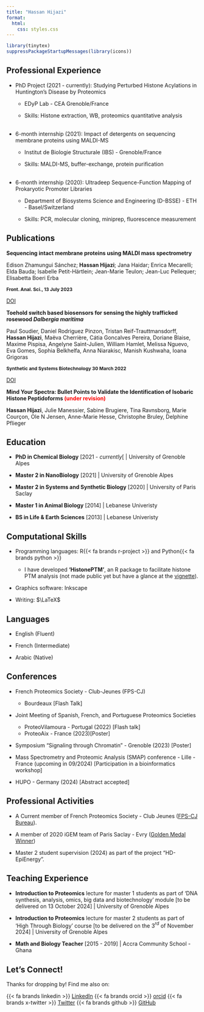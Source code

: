 ```yaml
---
title: "Hassan Hijazi"
format:
  html:
    css: styles.css
---
```


```r
library(tinytex)
suppressPackageStartupMessages(library(icons))

```

## Professional Experience

-   PhD Project (2021 - currently): Studying Perturbed Histone Acylations in Huntington's Disease by Proteomics
    -   EDyP Lab - CEA Grenoble/France

    -   Skills: Histone extraction, WB, proteomics quantitative analysis\
        \
-   6-month internship (2021): Impact of detergents on sequencing membrane proteins using MALDI-MS
    -   Institut de Biologie Structurale (IBS) - Grenoble/France

    -   Skills: MALDI-MS, buffer-exchange, protein purification\
        \
-   6-month internship (2020): Ultradeep Sequence-Function Mapping of Prokaryotic Promoter Libraries
    -   Department of Biosystems Science and Engineering (D-BSSE) - ETH - Basel/Switzerland

    -   Skills: PCR, molecular cloning, miniprep, fluorescence measurement

## Publications

[Sequencing intact membrane proteins using MALDI mass spectrometry]{style="font-weight: bold;"}

[Edison Zhamungui Sánchez; **Hassan Hijazi**; Jana Haidar; Enrica Mecarelli; Elda Bauda; Isabelle Petit-Härtlein; Jean-Marie Teulon; Jean-Luc Pellequer; Elisabetta Boeri Erba]{style="font-size: 14px;"}

[Front. Anal. Sci., 13 July 2023]{style="font-weight: bold; font-size: 12px;"}

[DOI](https://www.frontiersin.org/journals/analytical-science/articles/10.3389/frans.2023.1124741/full){.btn .btn-outline-primary .btn role="button" data-toggle="tooltip" title="Read the article online"}

[Toehold switch based biosensors for sensing the highly trafficked rosewood *Dalbergia maritima*]{style="font-weight: bold;"}

[Paul Soudier, Daniel Rodriguez Pinzon, Tristan Reif-Trauttmansdorff, **Hassan Hijazi**, Maëva Cherrière, Cátia Goncalves Pereira, Doriane Blaise, Maxime Pispisa, Angelyne Saint-Julien, William Hamlet, Melissa Nguevo, Eva Gomes, Sophia Belkhelfa, Anna Niarakisc, Manish Kushwaha, Ioana Grigoras]{style="font-size: 14px;"}

[Synthetic and Systems Biotechnology 30 March 2022]{style="font-weight: bold; font-size: 12px;"}

[DOI](https://www.sciencedirect.com/science/article/pii/S2405805X22000278?via%3Dihub){.btn .btn-outline-primary .btn role="button" data-toggle="tooltip" title="Read the article online"}


[Mind Your Spectra: Bullet Points to Validate the Identification of Isobaric Histone Peptidoforms <span style="color: red;">(under revision)</span>]{style="font-weight: bold;"}

[**Hassan Hijazi**, Julie Manessier, Sabine Brugiere, Tina Ravnsborg, Marie Courçon, Ole N Jensen, Anne-Marie Hesse, Christophe Bruley, Delphine Pflieger]{style="font-size: 14px;"}

## Education

-   **PhD in Chemical Biology** \[2021 - *currently*\[ \| University of Grenoble Alpes

-   **Master 2 in NanoBiology** \[2021\] \| University of Grenoble Alpes

-   **Master 2 in Systems and Synthetic Biology** \[2020\] \| University of Paris Saclay

-   **Master 1 in Animal Biology** \[2014\] \| Lebanese Univeristy

-   **BS in Life & Earth Sciences** \[2013\] \| Lebanese Univeristy

## Computational Skills

-   Programming languages: R{{< fa brands r-project >}} and Python{{< fa brands python >}}

    -   I have developed **'HistonePTM'**, an R package to facilitate histone PTM analysis (not made public yet but have a glance at the [vignette](https://hijazihassan.github.io/histonePTM.html)).

-   Graphics software: Inkscape

-   Writing: $\LaTeX$

## Languages

-   English (Fluent)

-   French (Intermediate)

-   Arabic (Native)

## Conferences

-   French Proteomics Society - Club-Jeunes (FPS-CJ)

    -   Bourdeaux \[Flash Talk\]\

-   Joint Meeting of Spanish, French, and Portuguese Proteomics Societies

    -   ProteoVilamoura - Portugal (2022) \[Flash talk\]
    -   ProteoAix - France (2023)\[Poster\]

-   Symposium "Signaling through Chromatin" - Grenoble (2023) \[Poster\]\

-   Mass Spectrometry and Proteomic Analysis (SMAP) conference - Lille - France (upcoming in 09/2024) \[Participation in a bioinformatics workshop\]\

-   HUPO - Germany (2024) \[Abstract accepted\]\

## Professional Activities

-   A Current member of French Proteomics Society - Club Jeunes ([FPS-CJ Bureau](http://clubjeunesfps.free.fr/bureau.html)).

-   A member of 2020 iGEM team of Paris Saclay - Evry ([Golden Medal Winner](https://2020.igem.org/Team:Evry_Paris-Saclay/Team))

-   Master 2 student supervision (2024) as part of the project "HD-EpiEnergy".

## Teaching Experience

-   **Introduction to Proteomics** lecture for master 1 students as part of 'DNA synthesis, analysis, omics, big data and biotechnology' module \[to be delivered on 13 October 2024\] \| University of Grenoble Alpes

-   **Introduction to Proteomics** lecture for master 2 students as part of 'High Through Biology' course \[to be delivered on the 3$^{rd}$ of November 2024\] \| University of Grenoble Alpes

-   **Math and Biology Teacher** \[2015 - 2019\] \| Accra Community School - Ghana

## Let's Connect!

Thanks for dropping by! Find me also on:

{{< fa brands linkedin >}} [LinkedIn](https://www.linkedin.com/in/hijaziihassan/) {{< fa brands orcid >}} [orcid](https://orcid.org/my-orcid?orcid=0000-0001-6408-1768) {{< fa brands x-twitter >}} [Twitter](https://x.com/HassanHejazi) {{< fa brands github >}} [GitHub](https://github.com/HijaziHassan)
